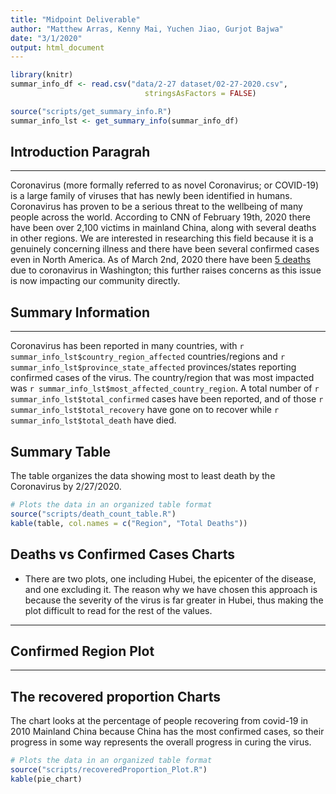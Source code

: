 ```yaml
---
title: "Midpoint Deliverable"
author: "Matthew Arras, Kenny Mai, Yuchen Jiao, Gurjot Bajwa"
date: "3/1/2020"
output: html_document
---
```


```r
library(knitr)
summar_info_df <- read.csv("data/2-27 dataset/02-27-2020.csv",
                              stringsAsFactors = FALSE)

source("scripts/get_summary_info.R")
summar_info_lst <- get_summary_info(summar_info_df)
```

## Introduction Paragrah 

---

Coronavirus (more formally referred to as novel Coronavirus; or COVID-19) is a large family of viruses that has newly been identified in humans. Coronavirus has proven to be a serious threat to the wellbeing of many people across the world. According to CNN of February 19th, 2020 there have been over 2,100 victims in mainland China, along with several deaths in other regions. We are interested in researching this field because it is a genuinely concerning illness and there have been several confirmed cases even in North America. As of March 2nd, 2020 there have been [5 deaths](https://www.kiro7.com/news/local/department-health-confirms-first-coronavirus-death-washington-state/XIDPHMLVOJAAREQ5YCL75367PU/) due to coronavirus in Washington; this further raises concerns as this issue is now impacting our community directly.

## Summary Information 

---

Coronavirus has been reported in many countries, with `r summar_info_lst$country_region_affected` countries/regions and `r summar_info_lst$province_state_affected` provinces/states reporting confirmed cases of the virus. The country/region that was most impacted was `r summar_info_lst$most_affected_country_region`. A total number of `r summar_info_lst$total_confirmed` cases have been reported, and of those `r summar_info_lst$total_recovery` have gone on to recover while `r summar_info_lst$total_death` have died. 


## Summary Table 

The table organizes the data showing most to least death by the Coronavirus by 2/27/2020.

```r
# Plots the data in an organized table format
source("scripts/death_count_table.R")
kable(table, col.names = c("Region", "Total Deaths"))
```


## Deaths vs Confirmed Cases Charts
- There are two plots, one including Hubei, the epicenter of the disease, and one excluding it. The reason why we have chosen this approach is because the severity of the virus is far greater in Hubei, thus making the plot difficult to read for the rest of the values.

---



## Confirmed Region Plot

---


## The recovered proportion Charts

The chart looks at the percentage of people recovering from covid-19 in 2010
Mainland China because China has the most confirmed cases, so their progress in some way represents the overall progress in curing the virus.
```r
# Plots the data in an organized table format
source("scripts/recoveredProportion_Plot.R")
kable(pie_chart)
```

